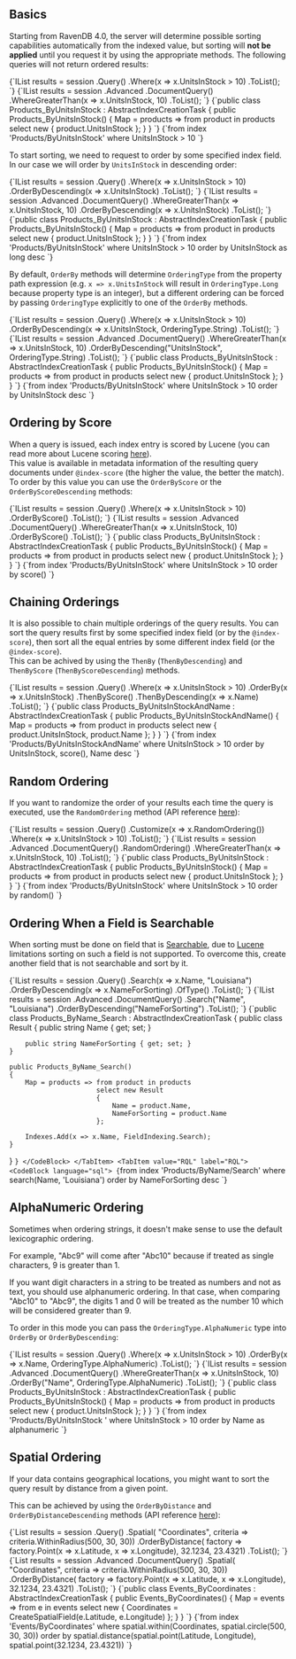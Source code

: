 
## Basics

Starting from RavenDB 4.0, the server will determine possible sorting capabilities automatically from the indexed value, but sorting will **not be applied** until you request it by using the appropriate methods. The following queries will not return ordered results:

<Tabs groupId='languageSyntax'>
<TabItem value="Query" label="Query">
<CodeBlock language="csharp">
{`IList<Product> results = session
    .Query<Product, Products_ByUnitsInStock>()
    .Where(x => x.UnitsInStock > 10)
    .ToList();
`}
</CodeBlock>
</TabItem>
<TabItem value="DocumentQuery" label="DocumentQuery">
<CodeBlock language="csharp">
{`IList<Product> results = session
    .Advanced
    .DocumentQuery<Product, Products_ByUnitsInStock>()
    .WhereGreaterThan(x => x.UnitsInStock, 10)
    .ToList();
`}
</CodeBlock>
</TabItem>
<TabItem value="Index" label="Index">
<CodeBlock language="csharp">
{`public class Products_ByUnitsInStock : AbstractIndexCreationTask<Product>
{
    public Products_ByUnitsInStock()
    {
        Map = products => from product in products
                          select new
                          {
                              product.UnitsInStock
                          };
    }
}
`}
</CodeBlock>
</TabItem>
<TabItem value="RQL" label="RQL">
<CodeBlock language="sql">
{`from index 'Products/ByUnitsInStock' 
where UnitsInStock > 10
`}
</CodeBlock>
</TabItem>
</Tabs>

To start sorting, we need to request to order by some specified index field. In our case we will order by `UnitsInStock` in descending order:

<Tabs groupId='languageSyntax'>
<TabItem value="Query" label="Query">
<CodeBlock language="csharp">
{`IList<Product> results = session
    .Query<Product, Products_ByUnitsInStock>()
    .Where(x => x.UnitsInStock > 10)
    .OrderByDescending(x => x.UnitsInStock)
    .ToList();
`}
</CodeBlock>
</TabItem>
<TabItem value="DocumentQuery" label="DocumentQuery">
<CodeBlock language="csharp">
{`IList<Product> results = session
    .Advanced
    .DocumentQuery<Product, Products_ByUnitsInStock>()
    .WhereGreaterThan(x => x.UnitsInStock, 10)
    .OrderByDescending(x => x.UnitsInStock)
    .ToList();
`}
</CodeBlock>
</TabItem>
<TabItem value="Index" label="Index">
<CodeBlock language="csharp">
{`public class Products_ByUnitsInStock : AbstractIndexCreationTask<Product>
{
    public Products_ByUnitsInStock()
    {
        Map = products => from product in products
                          select new
                          {
                              product.UnitsInStock
                          };
    }
}
`}
</CodeBlock>
</TabItem>
<TabItem value="RQL" label="RQL">
<CodeBlock language="sql">
{`from index 'Products/ByUnitsInStock' 
where UnitsInStock > 10
order by UnitsInStock as long desc
`}
</CodeBlock>
</TabItem>
</Tabs>

<Admonition type="info" title="Forcing ordering type" id="forcing-ordering-type" href="#forcing-ordering-type">

By default, `OrderBy` methods will determine `OrderingType` from the property path expression (e.g. `x => x.UnitsInStock` will result in `OrderingType.Long` because property type is an integer), but a different ordering can be forced by passing `OrderingType` explicitly to one of the `OrderBy` methods.

<Tabs groupId='languageSyntax'>
<TabItem value="Query" label="Query">
<CodeBlock language="csharp">
{`IList<Product> results = session
    .Query<Product, Products_ByUnitsInStock>()
    .Where(x => x.UnitsInStock > 10)
    .OrderByDescending(x => x.UnitsInStock, OrderingType.String)
    .ToList();
`}
</CodeBlock>
</TabItem>
<TabItem value="DocumentQuery" label="DocumentQuery">
<CodeBlock language="csharp">
{`IList<Product> results = session
    .Advanced
    .DocumentQuery<Product, Products_ByUnitsInStock>()
    .WhereGreaterThan(x => x.UnitsInStock, 10)
    .OrderByDescending("UnitsInStock", OrderingType.String)
    .ToList();
`}
</CodeBlock>
</TabItem>
<TabItem value="Index" label="Index">
<CodeBlock language="csharp">
{`public class Products_ByUnitsInStock : AbstractIndexCreationTask<Product>
{
    public Products_ByUnitsInStock()
    {
        Map = products => from product in products
                          select new
                          {
                              product.UnitsInStock
                          };
    }
}
`}
</CodeBlock>
</TabItem>
<TabItem value="RQL" label="RQL">
<CodeBlock language="sql">
{`from index 'Products/ByUnitsInStock' 
where UnitsInStock > 10
order by UnitsInStock desc
`}
</CodeBlock>
</TabItem>
</Tabs>

</Admonition>

## Ordering by Score

When a query is issued, each index entry is scored by Lucene (you can read more about Lucene scoring [here](http://lucene.apache.org/core/3_3_0/scoring.html)).  
This value is available in metadata information of the resulting query documents under `@index-score` (the higher the value, the better the match).  
To order by this value you can use the `OrderByScore` or the `OrderByScoreDescending` methods:

<Tabs groupId='languageSyntax'>
<TabItem value="Query" label="Query">
<CodeBlock language="csharp">
{`IList<Product> results = session
    .Query<Product, Products_ByUnitsInStock>()
    .Where(x => x.UnitsInStock > 10)
    .OrderByScore()
    .ToList();
`}
</CodeBlock>
</TabItem>
<TabItem value="DocumentQuery" label="DocumentQuery">
<CodeBlock language="csharp">
{`IList<Product> results = session
    .Advanced
    .DocumentQuery<Product, Products_ByUnitsInStock>()
    .WhereGreaterThan(x => x.UnitsInStock, 10)
    .OrderByScore()
    .ToList();
`}
</CodeBlock>
</TabItem>
<TabItem value="Index" label="Index">
<CodeBlock language="csharp">
{`public class Products_ByUnitsInStock : AbstractIndexCreationTask<Product>
{
    public Products_ByUnitsInStock()
    {
        Map = products => from product in products
                          select new
                          {
                              product.UnitsInStock
                          };
    }
}
`}
</CodeBlock>
</TabItem>
<TabItem value="RQL" label="RQL">
<CodeBlock language="sql">
{`from index 'Products/ByUnitsInStock' 
where UnitsInStock > 10
order by score()
`}
</CodeBlock>
</TabItem>
</Tabs>

## Chaining Orderings

It is also possible to chain multiple orderings of the query results. 
You can sort the query results first by some specified index field (or by the `@index-score`), then sort all the equal entries by some different index field (or the `@index-score`).  
This can be achived by using the `ThenBy` (`ThenByDescending`) and `ThenByScore` (`ThenByScoreDescending`) methods.

<Tabs groupId='languageSyntax'>
<TabItem value="Query" label="Query">
<CodeBlock language="csharp">
{`IList<Product> results = session
    .Query<Product, Products_ByUnitsInStockAndName>()
    .Where(x => x.UnitsInStock > 10)
    .OrderBy(x => x.UnitsInStock)
    .ThenByScore()
    .ThenByDescending(x => x.Name)
    .ToList();
`}
</CodeBlock>
</TabItem>
<TabItem value="Index" label="Index">
<CodeBlock language="csharp">
{`public class Products_ByUnitsInStockAndName : AbstractIndexCreationTask<Product>
{
    public Products_ByUnitsInStockAndName()
    {
        Map = products => from product in products
                          select new
                          {
                              product.UnitsInStock,
                              product.Name
                          };
    }
}
`}
</CodeBlock>
</TabItem>
<TabItem value="RQL" label="RQL">
<CodeBlock language="sql">
{`from index 'Products/ByUnitsInStockAndName' 
where UnitsInStock > 10
order by UnitsInStock, score(), Name desc
`}
</CodeBlock>
</TabItem>
</Tabs>

## Random Ordering

If you want to randomize the order of your results each time the query is executed, use the `RandomOrdering` method (API reference [here](../../client-api/session/querying/how-to-customize-query.mdx#randomordering)):

<Tabs groupId='languageSyntax'>
<TabItem value="Query" label="Query">
<CodeBlock language="csharp">
{`IList<Product> results = session
    .Query<Product, Products_ByUnitsInStock>()
    .Customize(x => x.RandomOrdering())
    .Where(x => x.UnitsInStock > 10)
    .ToList();
`}
</CodeBlock>
</TabItem>
<TabItem value="DocumentQuery" label="DocumentQuery">
<CodeBlock language="csharp">
{`IList<Product> results = session
    .Advanced
    .DocumentQuery<Product, Products_ByUnitsInStock>()
    .RandomOrdering()
    .WhereGreaterThan(x => x.UnitsInStock, 10)
    .ToList();
`}
</CodeBlock>
</TabItem>
<TabItem value="Index" label="Index">
<CodeBlock language="csharp">
{`public class Products_ByUnitsInStock : AbstractIndexCreationTask<Product>
{
    public Products_ByUnitsInStock()
    {
        Map = products => from product in products
                          select new
                          {
                              product.UnitsInStock
                          };
    }
}
`}
</CodeBlock>
</TabItem>
<TabItem value="RQL" label="RQL">
<CodeBlock language="sql">
{`from index 'Products/ByUnitsInStock' 
where UnitsInStock > 10
order by random()
`}
</CodeBlock>
</TabItem>
</Tabs>

## Ordering When a Field is Searchable

When sorting must be done on field that is [Searchable](../../indexes/using-analyzers.mdx), due to [Lucene](https://lucene.apache.org/) limitations sorting on such a field is not supported. To overcome this, create another field that is not searchable and sort by it.

<Tabs groupId='languageSyntax'>
<TabItem value="Query" label="Query">
<CodeBlock language="csharp">
{`IList<Product> results = session
    .Query<Products_ByName_Search.Result, Products_ByName_Search>()
    .Search(x => x.Name, "Louisiana")
    .OrderByDescending(x => x.NameForSorting)
    .OfType<Product>()
    .ToList();
`}
</CodeBlock>
</TabItem>
<TabItem value="DocumentQuery" label="DocumentQuery">
<CodeBlock language="csharp">
{`IList<Product> results = session
    .Advanced
    .DocumentQuery<Product, Products_ByName_Search>()
    .Search("Name", "Louisiana")
    .OrderByDescending("NameForSorting")
    .ToList();
`}
</CodeBlock>
</TabItem>
<TabItem value="Index" label="Index">
<CodeBlock language="csharp">
{`public class Products_ByName_Search : AbstractIndexCreationTask<Product>
{
    public class Result
    {
        public string Name { get; set; }

        public string NameForSorting { get; set; }
    }

    public Products_ByName_Search()
    {
        Map = products => from product in products
                          select new Result
                          {
                              Name = product.Name,
                              NameForSorting = product.Name
                          };

        Indexes.Add(x => x.Name, FieldIndexing.Search);
    }
}
`}
</CodeBlock>
</TabItem>
<TabItem value="RQL" label="RQL">
<CodeBlock language="sql">
{`from index 'Products/ByName/Search' 
where search(Name, 'Louisiana')
order by NameForSorting desc
`}
</CodeBlock>
</TabItem>
</Tabs>

## AlphaNumeric Ordering

Sometimes when ordering strings, it doesn't make sense to use the default lexicographic ordering.    

For example, "Abc9" will come after "Abc10" because if treated as single characters, 9 is greater than 1.   

If you want digit characters in a string to be treated as numbers and not as text, you should use alphanumeric ordering. In that case, when comparing "Abc10" to "Abc9", the digits 1 and 0 will be treated as the number 10 which will be considered greater than 9.

To order in this mode you can pass the `OrderingType.AlphaNumeric` type into `OrderBy` or `OrderByDescending`:   

<Tabs groupId='languageSyntax'>
<TabItem value="Query" label="Query">
<CodeBlock language="csharp">
{`IList<Product> results = session
    .Query<Product, Products_ByUnitsInStock>()
    .Where(x => x.UnitsInStock > 10)
    .OrderBy(x => x.Name, OrderingType.AlphaNumeric)
    .ToList();
`}
</CodeBlock>
</TabItem>
<TabItem value="DocumentQuery" label="DocumentQuery">
<CodeBlock language="csharp">
{`IList<Product> results = session
    .Advanced
    .DocumentQuery<Product, Products_ByUnitsInStock>()
    .WhereGreaterThan(x => x.UnitsInStock, 10)
    .OrderBy("Name", OrderingType.AlphaNumeric)
    .ToList();
`}
</CodeBlock>
</TabItem>
<TabItem value="Index" label="Index">
<CodeBlock language="csharp">
{`public class Products_ByUnitsInStock : AbstractIndexCreationTask<Product>
{
    public Products_ByUnitsInStock()
    {
        Map = products => from product in products
                          select new
                          {
                              product.UnitsInStock
                          };
    }
}
`}
</CodeBlock>
</TabItem>
<TabItem value="RQL" label="RQL">
<CodeBlock language="sql">
{`from index 'Products/ByUnitsInStock ' 
where UnitsInStock > 10
order by Name as alphanumeric
`}
</CodeBlock>
</TabItem>
</Tabs>

## Spatial Ordering

If your data contains geographical locations, you might want to sort the query result by distance from a given point.

This can be achieved by using the `OrderByDistance` and `OrderByDistanceDescending` methods (API reference [here](../../client-api/session/querying/how-to-query-a-spatial-index.mdx#orderbydistance)):

<Tabs groupId='languageSyntax'>
<TabItem value="Query" label="Query">
<CodeBlock language="csharp">
{`List<Event> results = session
    .Query<Event, Events_ByCoordinates>()
    .Spatial(
        "Coordinates",
        criteria => criteria.WithinRadius(500, 30, 30))
    .OrderByDistance(
        factory => factory.Point(x => x.Latitude, x => x.Longitude), 32.1234, 23.4321)
    .ToList();
`}
</CodeBlock>
</TabItem>
<TabItem value="DocumentQuery" label="DocumentQuery">
<CodeBlock language="csharp">
{`List<Event> results = session
    .Advanced
    .DocumentQuery<Event, Events_ByCoordinates>()
    .Spatial(
        "Coordinates",
        criteria => criteria.WithinRadius(500, 30, 30))
    .OrderByDistance(
        factory => factory.Point(x => x.Latitude, x => x.Longitude), 32.1234, 23.4321)
    .ToList();
`}
</CodeBlock>
</TabItem>
<TabItem value="Index" label="Index">
<CodeBlock language="csharp">
{`public class Events_ByCoordinates : AbstractIndexCreationTask<Event>
{
    public Events_ByCoordinates()
    {
        Map = events => from e in events
                        select new
                        {
                            Coordinates = CreateSpatialField(e.Latitude, e.Longitude)
                        };
    }
}
`}
</CodeBlock>
</TabItem>
<TabItem value="RQL" label="RQL">
<CodeBlock language="sql">
{`from index 'Events/ByCoordinates'
where spatial.within(Coordinates, spatial.circle(500, 30, 30))
order by spatial.distance(spatial.point(Latitude, Longitude), spatial.point(32.1234, 23.4321))
`}
</CodeBlock>
</TabItem>
</Tabs>


